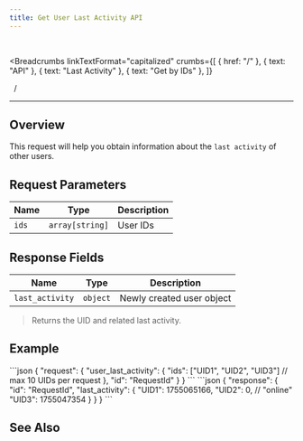 ```yaml
---
title: Get User Last Activity API
---
```


<br />



<Breadcrumbs
  linkTextFormat="capitalized"
  crumbs={[
    { href: "/" },
    { text: "API" },
    { text: "Last Activity" },
    { text: "Get by IDs" },
  ]}
>
  <Icon slot="index" name="seti:powershell" />
  <span slot="separator">&nbsp;&nbsp;/&nbsp;</span>
</Breadcrumbs>

---


## Overview

> <Badge text="wss" variant="tip" size="large" />
> <Badge text="user_last_activity" size="large" />

This request will help you obtain information about the `last activity` of other users.

## Request Parameters

| Name  | Type            | Description |
| ----- | --------------- | ----------- |
| `ids` | `array[string]` | User IDs    |

## Response Fields

| Name            | Type     | Description               |
| --------------- | -------- | ------------------------- |
| `last_activity` | `object` | Newly created user object |

> Returns the UID and related last activity.

## Example

<Tabs>
  <TabItem label="Request">
```json
{
  "request": {
    "user_last_activity": {
      "ids": ["UID1", "UID2", "UID3"] // max 10 UIDs per request
    },
    "id": "RequestId"
  }
}
```
  </TabItem>  
</Tabs>

<Tabs>
  <TabItem label="Response">
```json
{
  "response": {
    "id": "RequestId",
    "last_activity": {
      "UID1": 1755065166,
      "UID2": 0, // "online"
      "UID3": 1755047354
    }
  }
}
```
  </TabItem>  
</Tabs>

## See Also

<LinkCard
  title="SAMA chat server API: Activities"
  href="https://medium.com/sama-communications/sama-chat-server-api-activities-97b712b88671"
  description="I think everyone has had a conversation where your opponent didn’t answer for a long time, and you didn’t know whether they were..."
/>

<script
  src="https://giscus.app/client.js"
  data-repo="SAMA-Communications/sama-server"
  data-repo-id="R_kgDOIBiYjA"
  data-category-id="DIC_kwDOIBiYjM4CuYYL"
  data-mapping="pathname"
  data-strict="0"
  data-reactions-enabled="1"
  data-emit-metadata="0"
  data-input-position="top"
  data-theme="transparent_dark"
  data-lang="en"
  data-loading="lazy"
  crossorigin="anonymous"
  async
></script>
